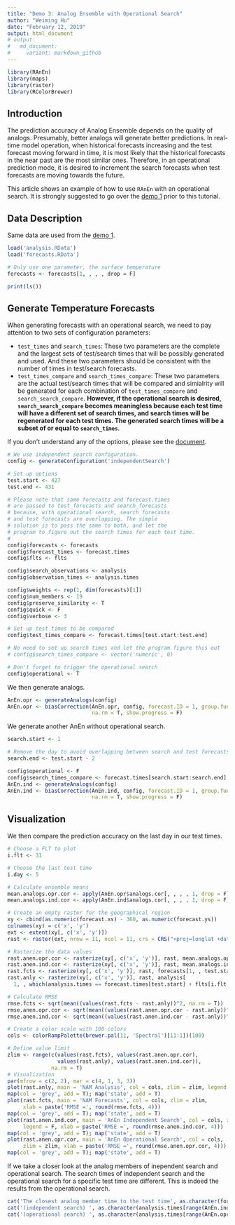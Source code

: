 ```yaml
---
title: "Demo 3: Analog Ensemble with Operational Search"
author: "Weiming Hu"
date: "February 12, 2019"
output: html_document
# output:
#   md_document:
#     variant: markdown_github
---
```


```r
library(RAnEn)
library(maps)
library(raster)
library(RColorBrewer)
```

## Introduction

The prediction accuracy of Analog Ensemble depends on the quality of analogs. Presumably, better analogs will generate better predictions. In real-time model operation, when historical forecasts increasing and the test forecast moving forward in time, it is most likely that the historical forecasts in the near past are the most similar ones. Therefore, in an operational prediction mode, it is desired to increment the search forecasts when test forecasts are moving towards the future.

This article shows an example of how to use `RAnEn` with an operational search. It is strongly suggested to go over the [demo 1](https://weiming-hu.github.io/AnalogsEnsemble/2018/11/04/demo-1-RAnEn-basics.html) prior to this tutorial.


## Data Description

Same data are used from the [demo 1](https://weiming-hu.github.io/AnalogsEnsemble/2018/11/04/demo-1-RAnEn-basics.html).

```r
load('analysis.RData')
load('forecasts.RData')

# Only use one parameter, the surface temperature
forecasts <- forecasts[1, , , , drop = F]

print(ls())
```

## Generate Temperature Forecasts

When generating forecasts with an operational search, we need to pay attention to two sets of configuration parameters:

- `test_times` and `search_times`: These two parameters are the complete and the largest sets of test/search times that will be possibly generated and used. And these two parameters should be consistent with the number of times in test/search forecasts.
- `test_times_compare` and `search_times_compare`: These two parameters are the actual test/search times that will be compared and simialrity will be generated for each combination of `test_times_compare` and `search_search_compare`. **However, if the operational search is desired, `search_search_compare` becomes meaningless because each test time will have a different set of search times, and search times will be regenerated for each test times. The generated search times will be a subset of or equal to `search_times`**.

If you don't understand any of the options, please see the [document](https://weiming-hu.github.io/AnalogsEnsemble/R/reference/generateConfiguration.html).

```r
# We use independent search configuration.
config <- generateConfiguration('independentSearch')

# Set up options
test.start <- 427
test.end <- 431

# Please note that same forecasts and forecast.times 
# are passed to test_forecasts and search_forecasts
# because, with operational search, search forecasts 
# and test forecasts are overlapping. The simple
# solution is to pass the same to both, and let the 
# program to figure out the search times for each test time.
#
config$forecasts <- forecasts
config$forecast_times <- forecast.times
config$flts <- flts

config$search_observations <- analysis
config$observation_times <- analysis.times

config$weights <- rep(1, dim(forecasts)[1])
config$num_members <- 19
config$preserve_similarity <- T
config$quick <- F
config$verbose <- 3

# Set up test times to be compared
config$test_times_compare <- forecast.times[test.start:test.end]

# No need to set up search times and let the program figure this out
# config$search_times_compare <- vector('numeric', 0)

# Don't forget to trigger the operational search
config$operational <- T
```

We then generate analogs.

```r
AnEn.opr <- generateAnalogs(config)
AnEn.opr <- biasCorrection(AnEn.opr, config, forecast.ID = 1, group.func = mean,
                           na.rm = T, show.progress = F)
```

We generate another AnEn without operational search.

```r
search.start <- 1

# Remove the day to avoid overlapping between search and test forecasts
search.end <- test.start - 2

config$operational <- F
config$search_times_compare <- forecast.times[search.start:search.end]
AnEn.ind <- generateAnalogs(config)
AnEn.ind <- biasCorrection(AnEn.ind, config, forecast.ID = 1, group.func = mean,
                           na.rm = T, show.progress = F)
```

## Visualization

We then compare the prediction accuracy on the last day in our test times.

```r
# Choose a FLT to plot
i.flt <- 31

# Choose the last test time
i.day <- 5

# Calculate ensemble means
mean.analogs.opr.cor <- apply(AnEn.opr$analogs.cor[, , , , 1, drop = F], c(1, 2, 3), mean, na.rm = T)
mean.analogs.ind.cor <- apply(AnEn.ind$analogs.cor[, , , , 1, drop = F], c(1, 2, 3), mean, na.rm = T)

# Create an empty raster for the geographical region
xy <- cbind(as.numeric(forecast.xs) - 360, as.numeric(forecast.ys))
colnames(xy) = c('x', 'y')
ext <- extent(xy[, c('x', 'y')])
rast <- raster(ext, nrow = 11, ncol = 11, crs = CRS("+proj=longlat +datum=WGS84"))

# Rasterize the data values
rast.anen.opr.cor <- rasterize(xy[, c('x', 'y')], rast, mean.analogs.opr.cor[, i.day, i.flt], fun = mean)
rast.anen.ind.cor <- rasterize(xy[, c('x', 'y')], rast, mean.analogs.ind.cor[, i.day, i.flt], fun = mean)
rast.fcts <- rasterize(xy[, c('x', 'y')], rast, forecasts[1, , test.start, i.flt], fun = mean)
rast.anly <- rasterize(xy[, c('x', 'y')], rast, analysis[
  1, , which(analysis.times == forecast.times[test.start] + flts[i.flt])], fun = mean)

# Calculate RMSE
rmse.fcts <- sqrt(mean((values(rast.fcts - rast.anly))^2, na.rm = T))
rmse.anen.opr.cor <- sqrt(mean((values(rast.anen.opr.cor - rast.anly))^2, na.rm = T))
rmse.anen.ind.cor <- sqrt(mean((values(rast.anen.ind.cor - rast.anly))^2, na.rm = T))

# Create a color scale with 100 colors
cols <- colorRampPalette(brewer.pal(11, 'Spectral')[11:1])(100)

# Define value limit
zlim <- range(c(values(rast.fcts), values(rast.anen.opr.cor),
                values(rast.anly), values(rast.anen.ind.cor)),
              na.rm = T)
# Visualization
par(mfrow = c(2, 2), mar = c(4, 1, 3, 3))
plot(rast.anly, main = 'NAM Analysis', col = cols, zlim = zlim, legend = F)
map(col = 'grey', add = T); map('state', add = T)
plot(rast.fcts, main = 'NAM Forecasts', col = cols, zlim = zlim,
     xlab = paste('RMSE =', round(rmse.fcts, 4)))
map(col = 'grey', add = T); map('state', add = T)
plot(rast.anen.ind.cor, main = 'AnEn Independent Search', col = cols, zlim = zlim,
     legend = F, xlab = paste('RMSE =', round(rmse.anen.ind.cor, 4)))
map(col = 'grey', add = T); map('state', add = T)
plot(rast.anen.opr.cor, main = 'AnEn Operational Search', col = cols,
     zlim = zlim, xlab = paste('RMSE =', round(rmse.anen.opr.cor, 4)))
map(col = 'grey', add = T); map('state', add = T)
```

If we take a closer look at the analog members of inependent search and operational search. The search times of independent search and the operational search for a specific test time are different. This is indeed the results from the operational search.

```r
cat('The closest analog member time to the test time', as.character(forecast.times[test.start + i.day - 1] + flts[i.flt]), ':\n')
cat('(independent search) ', as.character(analysis.times[range(AnEn.ind$analogs[, i.day, i.flt, , 3], na.rm = T)[2]]), '\n')
cat('(operational search) ', as.character(analysis.times[range(AnEn.opr$analogs[, i.day, i.flt, , 3], na.rm = T)[2]]), '\n')
```